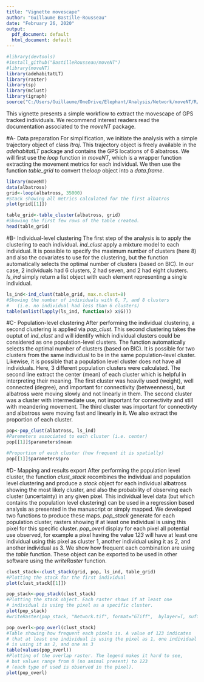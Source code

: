 ```yaml
---
title: "Vignette movescape"
author: "Guillaume Bastille-Rousseau"
date: "February 26, 2020"
output:
  pdf_document: default
  html_document: default
---
```

``` r
#library(devtools)
#install_github("BastilleRousseau/moveNT")
#library(moveNT)
library(adehabitatLT)
library(raster)
library(sp)
library(mclust)
library(igraph)
source("C:/Users/Guillaume/OneDrive/Elephant/Analysis/Network/moveNT/R/fcts packages.R")
```

This vignette presents a simple workflow to extract the movescape of GPS tracked individuals. We recommend interest readers read the documentation associated to the *moveNT* package.

#A- Data preparation
For simplification, we initiate the analysis with a simple trajectory object of class *ltraj*. This trajectory object is freely available in the *adehabitatLT* package and contains the GPS locations of 6 albatross. We will first use the *loop* function in *moveNT*, which is a wrapper function extracting the movement metrics for each individual. We then use the function *table_grid* to convert the*loop* object into a *data.frame*. 
``` r
library(moveNT)
data(albatross)
grid<-loop(albatross, 35000)
#Stack showing all metrics calculated for the first albatros
plot(grid[[1]])

table_grid<-table_cluster(albatross, grid)
#Showing the first few rows of the table created. 
head(table_grid)
```

#B- Individual-level clustering 
The first step of the analysis is to apply the clustering to each individual. *ind_clust* apply a mixture model to each individual. It is possible to specify the maximum number of clusters (here 8) and also the covariates to use for the clustering, but the function automatically selects the optimal number of clusters (based on BIC). In our case, 2 individuals had 6 clusters, 2 had seven, and 2 had eight clusters. *ls_ind* simply return a list object with each element representing a single individual. 

``` r
ls_ind<-ind_clust(table_grid, max.n.clust=8)
#Showing the number of individuals with 6, 7, and 8 clusters 
#   (i.e. no individual had less than 6 clusters)
table(unlist(lapply(ls_ind, function(x) x$G)))

```

#C- Population-level clustering
After performing the individual clustering, a second clustering is applied via *pop_clust*. This second clustering takes the ouptut of *ind_clust* and will identify which individual clusters could be considered as one population-level clusters. The function automatically selects the optimal number of clusters (based on BIC). It is possible for two clusters from the same individual to be in the same population-level cluster. Likewise, it is possible that a population level cluster does not have all individuals. Here, 3 different population clusters were calculated. The second line extract the center (mean) of each cluster which is helpful in interpreting their meaning. The first cluster was heavily used (weight), well connected (degree), and important for connectivity (betweenness), but albatross were moving slowly and not linearly in them. The second cluster was a cluster with intermediate use, not important for connectivity and still with meandering movement. The third cluster was important for connectivty and albatross were  moving fast and linearly in it. We also extract the proportion of each cluster. 
``` r
pop<-pop_clust(albatross, ls_ind)
#Paremeters associated to each cluster (i.e. center)
pop[[1]]$parameters$mean

#Proportion of each cluster (how frequent it is spatially)
pop[[1]]$parameters$pro
```


#D- Mapping and results export 
After performing the population level cluster, the function  *clust_stack* recombines the individual and population level clustering and produce a *stack* object for each individual albatross showing the most likely cluster, and also the probability of observing each cluster (uncertainty) in any given pixel. This individual level data (but which contains the population level clustering) can be used in a regression based analysis as presented in the manuscript or simply mapped. We developed two functions to produce these maps. *pop_stack* generate for each population cluster, rasters showing if at least one individual is using this pixel for this specific cluster. *pop_overl* display for each pixel all potential use observed, for example a pixel having the value *123* will have at least one individual using this pixel as cluster 1, another individual using it as 2, and another individual as 3. We show how frequent each combination are using the *table* function. These object can be exported to be used in other software using the *writeRaster* function. 

``` r
clust_stack<-clust_stack(grid, pop, ls_ind, table_grid)
#Plotting the stack for the first individual
plot(clust_stack[[1]])

pop_stack<-pop_stack(clust_stack)
#Plotting the stack object. Each raster shows if at least one 
# individual is using the pixel as a specific cluster. 
plot(pop_stack)
#writeRaster(pop_stack, "Network.tif", format="GTiff",  bylayer=T, suffix="names", overwrite=T)

pop_overl<-pop_overl(clust_stack)
#Table showing how frequent each pixels is. A value of 123 indicates
# that at least one individual is using the pixel as 1, one individual 
# is using it as 2, and one as 3
table(values(pop_overl))
#Plotting of the overlap raster. The legend makes it hard to see, 
# but values range from 0 (no animal present) to 123 
# (each type of used is observed in the pixel). 
plot(pop_overl)
```
